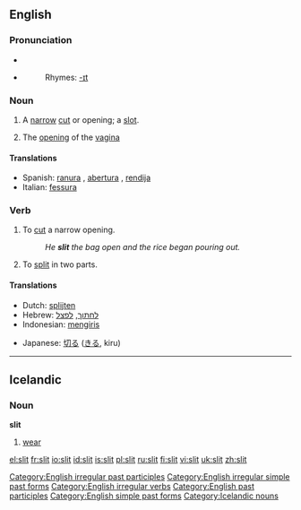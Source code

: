 ==English==

===Pronunciation===
*{{IPA|/'slɪt/}}
*{{audio|en-us-slit.ogg|Audio (US)}}
*:Rhymes: [[Rhymes:English:-ɪt|-ɪt]]

===Noun===
{{en-noun}}

# A [[narrow]] [[cut]] or opening; a [[slot]].
# {{context|vulgar|slang}} The [[opening]] of the [[vagina]]

====Translations====
*Spanish: [[ranura]] {{f}}, [[abertura]] {{f}}, [[rendija]] {{f}}
*Italian: [[fessura]] {{f}}

===Verb===
{{en-verb|slits|slitting|slit|'''[[slit]]''' or '''[[slitten]]'''}}

# To [[cut]] a narrow opening.
#:''He '''slit''' the bag open and the rice began pouring out.''
# To [[split]] in two parts.

====Translations====
{{trans-top|to split into two parts}}
*Dutch: [[splijten]]
*Hebrew: [[לחתוך]], [[לפצל]]
*Indonesian: [[iris|mengiris]]
{{trans-mid}}
*Japanese: [[切る]] ([[きる]], kiru)
{{trans-bottom}}

[[Category:English irregular past participles]]
[[Category:English irregular simple past forms]]
[[Category:English irregular verbs]]
[[Category:English past participles]]
[[Category:English simple past forms]]

----

==Icelandic==

===Noun===
'''slit'''

# [[wear]]

[[Category:Icelandic nouns]]

[[el:slit]]
[[fr:slit]]
[[io:slit]]
[[id:slit]]
[[is:slit]]
[[pl:slit]]
[[ru:slit]]
[[fi:slit]]
[[vi:slit]]
[[uk:slit]]
[[zh:slit]]